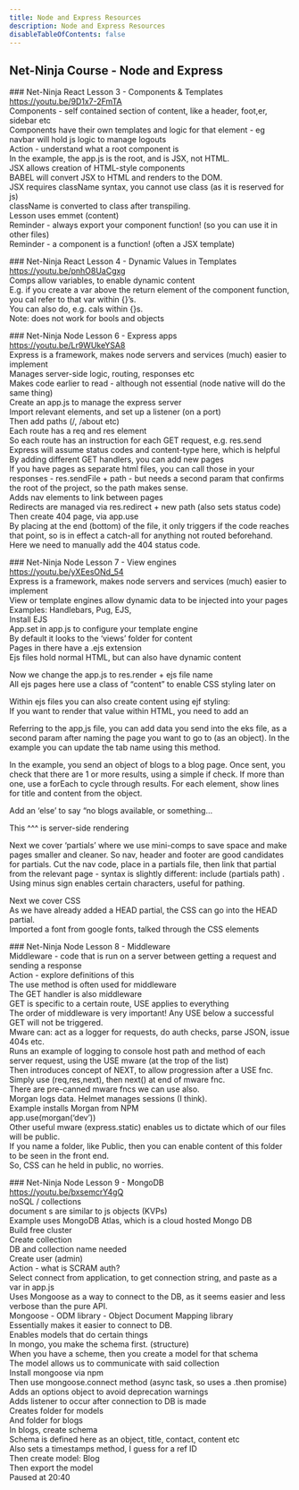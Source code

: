 ```yaml
---
title: Node and Express Resources
description: Node and Express Resources
disableTableOfContents: false
---
```


## Net-Ninja Course - Node and Express

### Net-Ninja React Lesson 3 - Components & Templates  
https://youtu.be/9D1x7-2FmTA  
Components - self contained section of content, like a header, foot,er, sidebar etc  
Components have their own templates and logic for that element - eg navbar will hold js logic to manage logouts  
Action - understand what a root component is  
In the example, the app.js is the root, and is JSX, not HTML.  
JSX allows creation of HTML-style components  
BABEL will convert JSX to HTML and renders to the DOM.  
JSX requires className syntax, you cannot use class (as it is reserved for js)  
className is converted to class after transpiling.  
Lesson uses emmet (content)  
Reminder - always export your component function! (so you can use it in other files)  
Reminder - a component is a function! (often a JSX template)

### Net-Ninja React Lesson 4 - Dynamic Values in Templates  
https://youtu.be/pnhO8UaCgxg  
Comps allow variables, to enable dynamic content  
E.g. if you create a var above the return element of the component function, you cal refer to that var within {}’s.  
You can also do, e.g. cals within {}s.  
Note: does not work for bools and objects

### Net-Ninja Node Lesson 6 - Express apps  
https://youtu.be/Lr9WUkeYSA8  
Express is a framework, makes node servers and services (much) easier to implement  
Manages server-side logic, routing, responses etc  
Makes code earlier to read - although not essential (node native will do the same thing)  
Create an app.js to manage the express server  
Import relevant elements, and set up a listener (on a port)  
Then add paths (/, /about etc)  
Each route has a req and res element  
So each route has an instruction for each GET request, e.g. res.send  
Express will assume status codes and content-type here, which is helpful  
By adding different GET handlers, you can add new pages  
If you have pages as separate html files, you can call those in your responses - res.sendFile + path - but needs a second
param that confirms the root of the project, so the path makes sense.  
Adds nav elements to link between pages  
Redirects are managed via res.redirect + new path (also sets status code)  
Then create 404 page, via app.use  
By placing at the end (bottom) of the file, it only triggers if the code reaches that point, so is in effect a catch-all
for anything not routed beforehand. Here we need to manually add the 404 status code.

### Net-Ninja Node Lesson 7 - View engines  
https://youtu.be/yXEesONd_54  
Express is a framework, makes node servers and services (much) easier to implement  
View or template engines allow dynamic data to be injected into your pages  
Examples: Handlebars, Pug, EJS,  
Install EJS  
App.set in app.js to configure your template engine  
By default it looks to the ‘views’ folder for content  
Pages in there have a .ejs extension  
Ejs files hold normal HTML, but can also have dynamic content

Now we change the app.js to res.render + ejs file name  
All ejs pages here use a class of “content” to enable CSS styling later on

Within ejs files you can also create content using ejf styling:  
If you want to render that value within HTML, you need to add an

Referring to the app,js file, you can add data you send into the eks file, as a second param after naming the page
you want to go to (as an object). In the example you can update the tab name using this method.

In the example, you send an object of blogs to a blog page. Once sent, you check that there are 1 or more results,
using a simple if check. If more than one, use a forEach to cycle through results. For each element, show lines for
title and content from the object.

Add an ‘else’ to say “no blogs available, or something…

This ^^^ is server-side rendering

Next we cover ‘partials’ where we use mini-comps to save space and make pages smaller and cleaner. So nav, header and
footer are good candidates for partials. Cut the nav code, place in a partials file, then link that partial from the
relevant page - syntax is slightly different: include (partials path) . Using minus sign enables certain characters,
useful for pathing.

Next we cover CSS  
As we have already added a HEAD partial, the CSS <styles> can go into the HEAD partial.  
Imported a font from google fonts, talked through the CSS elements

### Net-Ninja Node Lesson 8 - Middleware  
Middleware - code that is run on a server between getting a request and sending a response  
Action - explore definitions of this  
The use method is often used for middleware  
The GET handler is also middleware  
GET is specific to a certain route, USE applies to everything  
The order of middleware is very important! Any USE below a successful GET will not be triggered.  
Mware can: act as a logger for requests, do auth checks, parse JSON, issue 404s etc.  
Runs an example of logging to console host path and method of each server request, using the USE mware (at the trop of the list)  
Then introduces concept of NEXT, to allow progression after a USE fnc.  
Simply use (req,res,next), then next() at end of mware fnc.  
There are pre-canned mware fncs we can use also.  
Morgan logs data. Helmet manages sessions (I think).  
Example installs Morgan from NPM  
app.use(morgan(‘dev’))  
Other useful mware (express.static) enables us to dictate which of our files will be public.  
If you name a folder, like Public, then you can enable content of this folder to be seen in the front end.  
So, CSS can he held in public, no worries.

### Net-Ninja Node Lesson 9 - MongoDB  
https://youtu.be/bxsemcrY4gQ  
noSQL / collections  
document s are similar to js objects (KVPs)  
Example uses MongoDB Atlas, which is a cloud hosted Mongo DB  
Build free cluster  
Create collection  
DB and collection name needed  
Create user (admin)  
Action - what is SCRAM auth?  
Select connect from application, to get connection string, and paste as a var in app.js  
Uses Mongoose as a way to connect to the DB, as it seems easier and less verbose than the pure API.  
Mongoose - ODM library - Object Document Mapping library  
Essentially makes it easier to connect to DB.  
Enables models that do certain things  
In mongo, you make the schema first. (structure)  
When you have a scheme, then you create a model for that schema  
The model allows us to communicate with said collection  
Install mongoose via npm  
Then use mongoose.connect method (async task, so uses a .then promise)  
Adds an options object to avoid deprecation warnings  
Adds listener to occur after connection to DB is made  
Creates folder for models  
And folder for blogs  
In blogs, create schema  
Schema is defined here as an object, title, contact, content etc  
Also sets a timestamps method, I guess for a ref ID  
Then create model: Blog  
Then export the model  
Paused at 20:40
